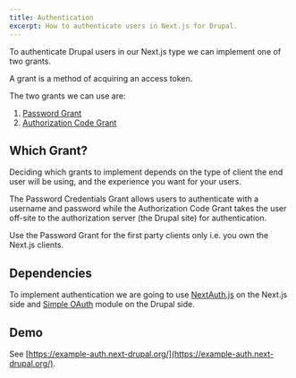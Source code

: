 ```yaml
---
title: Authentication
excerpt: How to authenticate users in Next.js for Drupal.
---
```


To authenticate Drupal users in our Next.js type we can implement one of two grants.

A grant is a method of acquiring an access token.

The two grants we can use are:

1. [Password Grant](/docs/authentication/password-grant)
2. [Authorization Code Grant](/docs/authentication/authorization-code-grant)

## Which Grant?

Deciding which grants to implement depends on the type of client the end user will be using, and the experience you want for your users.

The Password Credentials Grant allows users to authenticate with a username and password while the Authorization Code Grant takes the user off-site to the authorization server (the Drupal site) for authentication.

<Callout>

Use the Password Grant for the first party clients only i.e. you own the Next.js clients.

</Callout>

## Dependencies

To implement authentication we are going to use [NextAuth.js](https://next-auth.js.org) on the Next.js side and [Simple OAuth](http://drupal.org/project/simple_oauth) module on the Drupal side.

## Demo

See [https://example-auth.next-drupal.org/](https://example-auth.next-drupal.org/).
